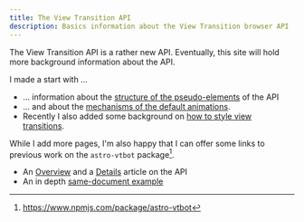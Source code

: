 ```yaml
---
title: The View Transition API
description: Basics information about the View Transition browser API
---
```


The View Transition API is a rather new API. Eventually, this site will hold more background  information about the API.

I made a start with &hellip;
* &hellip; information about the [structure of the pseudo-elements](/basics/pseudos/) of the API
* &hellip; and about the [mechanisms of the default animations](/basics/default-animations/).
* Recently I also added some background on [how to style view transitions](/basics/styling/).

While I add more pages, I'm also happy that I can offer some links to previous work on the `astro-vtbot` package[^1].

* An [Overview](https://events-3bg.pages.dev/jotter/api/) and a [Details](https://events-3bg.pages.dev/jotter/api/details/) article on the API
* An in depth [same-document example](https://events-3bg.pages.dev/jotter/api/example/)

[^1]: https://www.npmjs.com/package/astro-vtbot

